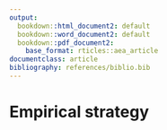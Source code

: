 ```yaml
---
output:
  bookdown::html_document2: default
  bookdown::word_document2: default
  bookdown::pdf_document2:
    base_format: rticles::aea_article
documentclass: article
bibliography: references/biblio.bib
---
```

# Empirical strategy 
